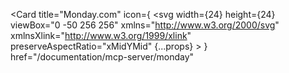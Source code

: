 <Card
  title="Monday.com"
  icon={
    <svg
      width={24}
      height={24}
      viewBox="0 -50 256 256"
      xmlns="http://www.w3.org/2000/svg"
      xmlnsXlink="http://www.w3.org/1999/xlink"
      preserveAspectRatio="xMidYMid"
      {...props}
    >
      <g>
        <path
          d="M31.8458633,153.488694 C20.3244423,153.513586 9.68073708,147.337265 3.98575204,137.321731 C-1.62714067,127.367831 -1.29055839,115.129325 4.86093879,105.498969 L62.2342919,15.4033556 C68.2125882,5.54538256 79.032489,-0.333585033 90.5563073,0.0146553508 C102.071737,0.290611552 112.546041,6.74705604 117.96667,16.9106216 C123.315033,27.0238906 122.646488,39.1914174 116.240607,48.6847625 L58.9037201,138.780375 C52.9943022,147.988884 42.7873202,153.537154 31.8458633,153.488694 L31.8458633,153.488694 Z"
          fill="#F62B54"
        />
        <path
          d="M130.25575,153.488484 C118.683837,153.488484 108.035731,147.301291 102.444261,137.358197 C96.8438154,127.431292 97.1804475,115.223704 103.319447,105.620522 L160.583402,15.7315506 C166.47539,5.73210989 177.327374,-0.284878136 188.929728,0.0146553508 C200.598885,0.269918151 211.174058,6.7973526 216.522421,17.0078646 C221.834319,27.2183766 221.056375,39.4588356 214.456008,48.9278699 L157.204209,138.816842 C151.313487,147.985468 141.153618,153.5168 130.25575,153.488484 Z"
          fill="#FFCC00"
        />
        <ellipse
          fill="#00CA72"
          cx={226.465527}
          cy={125.324379}
          rx={29.5375538}
          ry={28.9176274}
        />
      </g>
    </svg>
  }
  href="/documentation/mcp-server/monday"
></Card>
